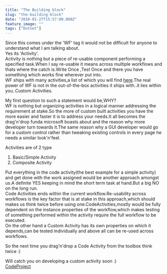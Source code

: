 ```yaml
---
title: "The Building block"
slug: "the-building-block"
date: "2010-01-27T15:57:00.000Z"
feature_image: ""
tags: ["Dotnet"]
---
```


Since this comes under the 'WF' tag it would not be difficult for anyone to understand what I am talking about.  
Yes its 'Activity'.  
Activity is nothing but a piece of re-usable component performing a specified task.When I say re-usable it means across multiple workflows and thats where the catch is.Write Once ,Test Once and there you have something which works fine wherever put into.  
WF ships with many activities,a list of which you will find [here](http://msdn.microsoft.com/en-us/library/ms733615.aspx).The real power of WF is not in the out-of-the-box activities it ships with..it lies within you..Custom Activities.

My first question to such a statement would be,WHY?  
WF is nothing but organizing activities in a logical manner addressing the requirement at stake.So the more of custom built activities you have the more easier and faster it is to address your needs.It all becomes the drag'n'drop funda microsoft boasts about and the reason why more developer turn towards it.The same reason why a GUI developer would go for a custom control rather than tweaking existing controls in every page he needs a similar look'n'feel.

Activities are of 2 type

1.  Basic/Simple Activity
2.  Composite Activity

Put everything in the code activity(the best example for a simple activity) and get done with the work assigned would be another approach amongst us.A definite YES keeping in mind the short term task at hand.But a big NO on the long run.  
Code Activities ends within the current workflow.Re-usability across workflows is the key factor that is at stake in this approach,which should makes us think twice before using one.CodeActivities,mostly would be fully dependent on the instance properties of the workflow,which makes testing of something performed within the activity require the full workflow to be executed.  
On the other hand a Custom Activity has its own properties on which it depends,can be tested individually and above all can be re-used across workflows.

So the next time you drag'n'drop a Code Activity from the toolbox think twice :)

Will catch you on developing a custom activity soon :)  
[CodeProject](http://www.codeproject.com/script/Articles/BlogFeedList.aspx?amid=5842203)